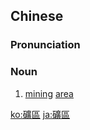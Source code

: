 {{also|矿区}}
==Chinese==
{{zh-forms|s=矿区}}

===Pronunciation===
{{zh-pron
|m=kuàngqū
|c=kwong3 keoi1
|mn=qz,tw,xm:khòng-khu/zz:khòng-khi
|cat=n
}}

===Noun===
{{zh-noun}}

# [[mining]] [[area]]

{{zh-cat|Advanced}}

[[ko:礦區]]
[[ja:礦區]]